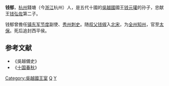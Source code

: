 '''钱郁'''，[[杭州|杭州]]錢塘（今[[浙江|浙江]]杭州）人，是五代十國的[[吳越國|吳越國]]國王[[钱元瓘|钱元瓘]]的孙子，忠献王[[钱弘佐|钱弘佐]]第二子。

钱郁曾擔任[[镇东军节度使|镇东军]][[节度|节度]]副使、[[秀州|秀州]][[刺史|刺史]]。随[[叔父|叔父]][[钱俶|钱俶]]入[[北宋|北宋]]，为[[全州|全州]][[知州|知州]]，官至[[太保|太保]]。死后追封西平侯。

==参考文献==
*《吳越備史》
*《[[十国春秋|十国春秋]]》

[[Category:吳越國王室|Category:吳越國王室]]
[[Category:北宋官员|Q]]
[[Category:钱姓|Y]]